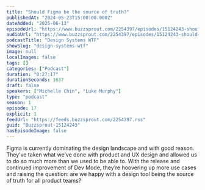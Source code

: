 ```yaml
---
title: "Should Figma be the source of truth?"
publishedAt: "2024-05-23T15:00:00.000Z"
dateAdded: "2025-06-13"
episodeUrl: "https://www.buzzsprout.com/2254397/episodes/15124243-should-figma-be-the-source-of-truth.mp3"
audioUrl: "https://www.buzzsprout.com/2254397/episodes/15124243-should-figma-be-the-source-of-truth.mp3"
podcastTitle: "Design Systems WTF"
showSlug: "design-systems-wtf"
image: null
localImages: false
tags: []
categories: ["Podcast"]
duration: "0:27:17"
durationSeconds: 1637
draft: false
speakers: ["Michelle Chin", "Luke Murphy"]
type: "podcast"
season: 1
episode: 17
explicit: 1
feedUrl: "https://feeds.buzzsprout.com/2254397.rss"
guid: "Buzzsprout-15124243"
hasEpisodeImage: false
---
```

Figma is currently dominating the design landscape and with good reason. They’ve taken what we’ve done with product and UX design and allowed us to do so much more than we used to be able to. With the release and continued improvement of Dev Mode, they’re hoovering up more use cases and raising the question: are we happy with a design tool being the source of truth for all product teams?
